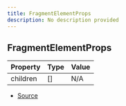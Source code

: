 ```yaml
---
title: FragmentElementProps
description: No description provided
---
```


## FragmentElementProps

| Property | Type | Value |
| ----------- | ----------- | ----------- |
| children | \[] | N/A |


- [Source](https://github.com/underctrl-io/commandkit/blob/83ef44f10b86e30835e8636786e5222cac412af9/packages/commandkit/src/components/common/element.ts#L44)